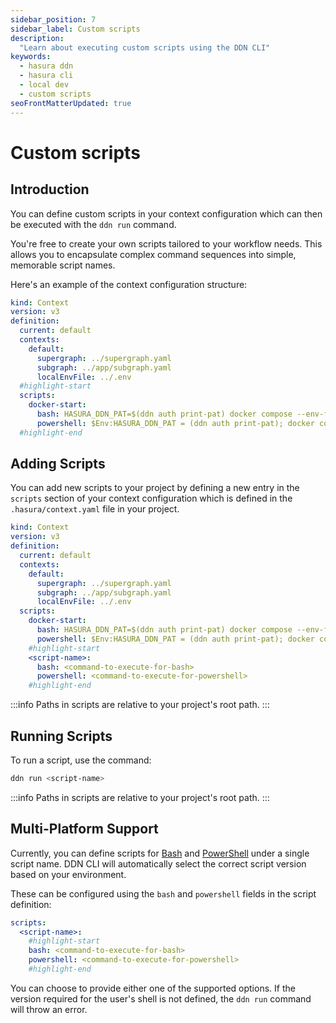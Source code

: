 ```yaml
---
sidebar_position: 7
sidebar_label: Custom scripts
description:
  "Learn about executing custom scripts using the DDN CLI"
keywords:
  - hasura ddn
  - hasura cli
  - local dev
  - custom scripts
seoFrontMatterUpdated: true
---
```


# Custom scripts

## Introduction

You can define custom scripts in your context configuration which can then be executed with the `ddn run` command.

You're free to create your own scripts tailored to your workflow needs. This allows you to encapsulate complex command
sequences into simple, memorable script names.

Here's an example of the context configuration structure:

```yaml title="<project-root>/.hasura/context.yaml:"
kind: Context
version: v3
definition:
  current: default
  contexts:
    default:
      supergraph: ../supergraph.yaml
      subgraph: ../app/subgraph.yaml
      localEnvFile: ../.env
  #highlight-start
  scripts:
    docker-start:
      bash: HASURA_DDN_PAT=$(ddn auth print-pat) docker compose --env-file .env up --build --pull always -d
      powershell: $Env:HASURA_DDN_PAT = (ddn auth print-pat); docker compose --env-file .env up --build --pull always -d
  #highlight-end
```

## Adding Scripts

You can add new scripts to your project by defining a new entry in the `scripts` section of your
context configuration which is defined in the `.hasura/context.yaml` file in your project.

```yaml title="<project-root>/.hasura/context.yaml:"
kind: Context
version: v3
definition:
  current: default
  contexts:
    default:
      supergraph: ../supergraph.yaml
      subgraph: ../app/subgraph.yaml
      localEnvFile: ../.env
  scripts:
    docker-start:
      bash: HASURA_DDN_PAT=$(ddn auth print-pat) docker compose --env-file .env up --build --pull always -d
      powershell: $Env:HASURA_DDN_PAT = (ddn auth print-pat); docker compose --env-file .env up --build --pull always -d
    #highlight-start
    <script-name>:
      bash: <command-to-execute-for-bash>
      powershell: <command-to-execute-for-powershell>
    #highlight-end
```

:::info Paths in scripts are relative to your project's root path.
:::


## Running Scripts
To run a script, use the command:

```bash title="from any directory in the project, run:"
ddn run <script-name>
```

:::info Paths in scripts are relative to your project's root path.
:::

## Multi-Platform Support

Currently, you can define scripts for [Bash](https://www.gnu.org/software/bash/) and
[PowerShell](https://learn.microsoft.com/en-us/powershell/) under a single script name. DDN CLI will automatically
select the correct script version based on your environment.

These can be configured using the `bash` and `powershell` fields in the script definition:

```yaml
scripts:
  <script-name>:
    #highlight-start
    bash: <command-to-execute-for-bash>
    powershell: <command-to-execute-for-powershell>
    #highlight-end
```

You can choose to provide either one of the supported options. If the version required for the user's shell is not
defined, the `ddn run` command will throw an error.

